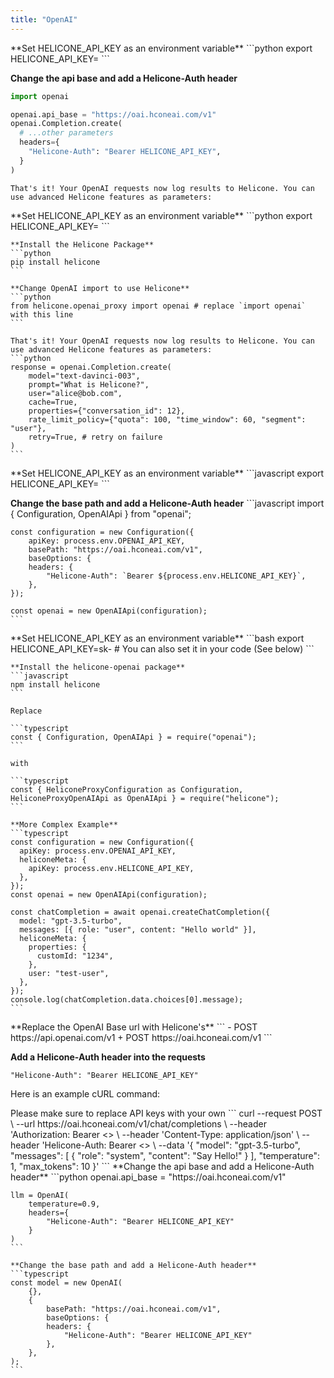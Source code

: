 ```yaml
---
title: "OpenAI"
---
```


<Tabs>
  <Tab title="Python">
  **Set HELICONE_API_KEY as an environment variable**
  ```python
  export HELICONE_API_KEY=<your API key>
  ```

**Change the api base and add a Helicone-Auth header**

```python
import openai

openai.api_base = "https://oai.hconeai.com/v1"
openai.Completion.create(
  # ...other parameters
  headers={
    "Helicone-Auth": "Bearer HELICONE_API_KEY",
  }
)
```

    That's it! Your OpenAI requests now log results to Helicone. You can use advanced Helicone features as parameters:

  </Tab>
  <Tab title="Python (w/ package)">
    **Set HELICONE_API_KEY as an environment variable**
    ```python
    export HELICONE_API_KEY=<your API key>
    ```

    **Install the Helicone Package**
    ```python
    pip install helicone
    ```

    **Change OpenAI import to use Helicone**
    ```python
    from helicone.openai_proxy import openai # replace `import openai` with this line
    ```

    That's it! Your OpenAI requests now log results to Helicone. You can use advanced Helicone features as parameters:
    ```python
    response = openai.Completion.create(
        model="text-davinci-003",
        prompt="What is Helicone?",
        user="alice@bob.com",
        cache=True,
        properties={"conversation_id": 12},
        rate_limit_policy={"quota": 100, "time_window": 60, "segment": "user"},
        retry=True, # retry on failure
    )
    ```

  </Tab>
  <Tab title="Node.js">
  **Set HELICONE_API_KEY as an environment variable**
    ```javascript
    export HELICONE_API_KEY=<your API key>
    ```
    
  **Change the base path and add a Helicone-Auth header**
    ```javascript
    import { Configuration, OpenAIApi } from "openai";

    const configuration = new Configuration({
        apiKey: process.env.OPENAI_API_KEY,
        basePath: "https://oai.hconeai.com/v1",
        baseOptions: {
        headers: {
            "Helicone-Auth": `Bearer ${process.env.HELICONE_API_KEY}`,
        },
    });

    const openai = new OpenAIApi(configuration);
    ```

  </Tab>
  <Tab title="Node.js (w/ package)">
    **Set HELICONE_API_KEY as an environment variable**
    ```bash
    export HELICONE_API_KEY=sk-<your-api-key>
    # You can also set it in your code (See below)
    ```

    **Install the helicone-openai package**
    ```javascript
    npm install helicone
    ```

    Replace

    ```typescript
    const { Configuration, OpenAIApi } = require("openai");
    ```

    with

    ```typescript
    const { HeliconeProxyConfiguration as Configuration, HeliconeProxyOpenAIApi as OpenAIApi } = require("helicone");
    ```

    **More Complex Example**
    ```typescript
    const configuration = new Configuration({
      apiKey: process.env.OPENAI_API_KEY,
      heliconeMeta: {
        apiKey: process.env.HELICONE_API_KEY,
      },
    });
    const openai = new OpenAIApi(configuration);

    const chatCompletion = await openai.createChatCompletion({
      model: "gpt-3.5-turbo",
      messages: [{ role: "user", content: "Hello world" }],
      heliconeMeta: {
        properties: {
          customId: "1234",
        },
        user: "test-user",
      },
    });
    console.log(chatCompletion.data.choices[0].message);
    ```

  </Tab>
  <Tab title="cURL">
   **Replace the OpenAI Base url with Helicone's**
   ```
   - POST https://api.openai.com/v1
   + POST https://oai.hconeai.com/v1
   ```

**Add a Helicone-Auth header into the requests**

```
"Helicone-Auth": "Bearer HELICONE_API_KEY"
```

Here is an example cURL command:

   <Note>
   Please make sure to replace API keys with your own
   </Note>
   ```
    curl --request POST \
        --url https://oai.hconeai.com/v1/chat/completions \
        --header 'Authorization: Bearer <<YOUR_OPENAI_API_KEY>> \
        --header 'Content-Type: application/json' \
        --header 'Helicone-Auth: Bearer <<YOUR_HELICONE_API_KEY>> \
        --data '{
            "model": "gpt-3.5-turbo",
            "messages": [
                {
                    "role": "system",
                    "content": "Say Hello!"
                }
            ],
            "temperature": 1,
            "max_tokens": 10
    }'
   ```

  </Tab>
  <Tab title="Langchain">
    **Change the api base and add a Helicone-Auth header**
    ```python
    openai.api_base = "https://oai.hconeai.com/v1"

    llm = OpenAI(
        temperature=0.9,
        headers={
            "Helicone-Auth": "Bearer HELICONE_API_KEY"
        }
    )
    ```

    **Change the base path and add a Helicone-Auth header**
    ```typescript
    const model = new OpenAI(
        {},
        {
            basePath: "https://oai.hconeai.com/v1",
            baseOptions: {
            headers: {
                "Helicone-Auth": "Bearer HELICONE_API_KEY"
            },
        },
    );
    ```

  </Tab>
</Tabs>
